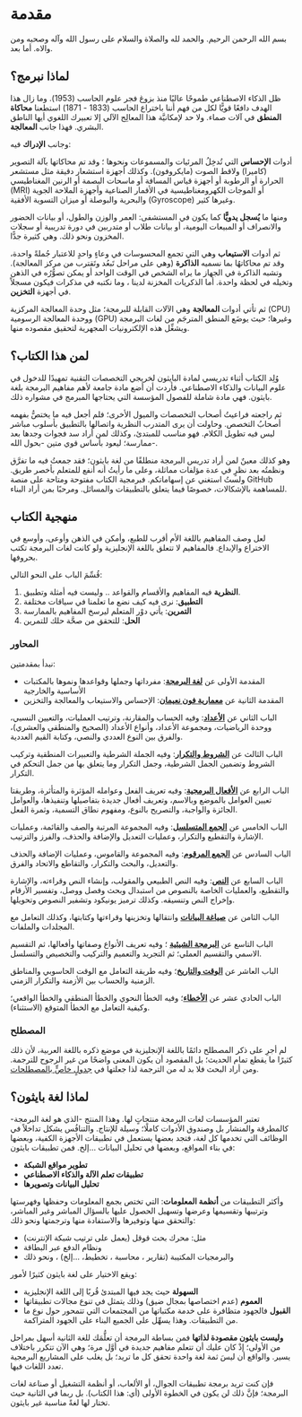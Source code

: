 # مقدمة {.unnumbered}

بسم الله الرحمن الرحيم. والحمد لله والصلاة والسلام على رسول الله وآله وصحبه ومن والاه. أما بعد.

## لماذا نبرمج؟

ظل الذكاء الاصطناعي طموحًا عاليًا منذ بزوغ فجر علوم الحاسب (1953). وما زال هذا الهدف دافعًا قويًّا لكل من فهم أننا باختراع الحاسب (1833 - 1871) استطعنا **محاكاة المنطق** في آلات صماء. ولا حد لإمكانيَّة هذا المعالِج الآلي إلا تعبيرك اللغوي أيها الناطق البشري. فهذا جانب **المعالجة**.

وجانب **الإدراك** فيه:

أدوات **الإحساس** التي تُدخِلُ المرئيات والمسموعات ونحوها ؛ وقد تم محاكاتها بآلة التصوير (كاميرا) ولاقط الصوت (مايكروفون). وكذلك أجهزة استشعار دقيقة مثل مستشعر الحرارة أو الرطوبة أو أجهزة قياس المسافة أو ماسحات البصمة أو الرنين المغناطيسي (MRI) أو الموجات الكهرومغناطيسية في الأقمار الصناعية وأجهزة الملاحة الجوية والبحرية والبوصلة أو ميزان التسوية الأفقية (Gyroscope) وغيرها كثير.

ومنها ما **يُسجل يدويًّا** كما يكون في المستشفى: العمر والوزن والطول، أو بيانات الحضور والانصراف أو المبيعات اليومية، أو بيانات طلاب أو متدربين في دورة تدريبية أو سجلات المخزون ونحو ذلك. وهي كثيرة جدًّا.

ثم أدوات **الاستيعاب** وهي التي تجمع المحسوسات في وعاءٍ واحدٍ للاعتبار جُملةً واحدة، وقد تم محاكاتهُا بما نسميه **الذاكرة** (وهي على مراحل تَبعُد وتَقترب من مركز المعالجة). وتشبه الذاكرة في الجهاز ما يراه الشخص في الوقت الواحد أو يمكن تصوُّرُه في الذهن وتخيله في لحظة واحدة. أما الذكريات المخزنة لدينا ، وما نكتبه في مذكرات فيكون مسجلاً في أجهزة **التخزين**.

ثم تأتي أدوات **المعالجة** وهي الآلات القابلة للبرمجة؛ مثل وحدة المعالجة المركزية (CPU) ووحدة المعالجة الرسومية (GPU) وغيرها؛ حيث يوضَع المنطق المترجَم من لغات البرمجة ويشغِّل هذه الإلكترونيات المجهرية لتحقيق مقصوده منها.

## لمن هذا الكتاب؟

وُلِد الكتاب أثناء تدريسي لمادة البايثون لخريجي التخصصات التقنية تمهيدًا للدخول في علوم البيانات والذكاء الاصطناعي. فأردت أن أضع مادة جامعة لأهم مفاهيم البرمجة بلغة بايثون. فهي مادة شاملة للفصول المؤسسة التي يحتاجها المبرمج في مشواره ذلك.

ثم راجعته فراعيتُ أصحاب التخصصات والميول الأخرى؛ فلم أجعل فيه ما يختصُّ بفهمه أصحابُ التخصص. وحاولت أن يرى المتدرب النظرية واتصالها بالتطبيق بأسلوب مباشر ليس فيه تطويل الكلام. فهو مناسب للمبتدئ، وكذلك لمن أراد سد فجوات وجدها بعد ممارسة؛ ليعود بأساس قوي متين -بحول الله-.

وهو كذلك معينٌ لمن أراد تدريس البرمجة منطلقًا من لغة بايثون؛ فقد جمعتُ فيه ما تفرَّق ونظمتُه بعد نظرٍ في عدة مؤلفات مماثلة، وعلى ما رأيتُ أنه أنفع للمتعلم بأخصر طريق. ولستُ استغني عن إسهاماتكم. فبرمجية الكتاب مفتوحة ومتاحة على منصة GitHub للمساهمة بالإشكالات، خصوصًا فيما يتعلق بالتطبيقات والمسائل. ومرحبًا بمن أراد البناء.

## منهجية الكتاب

لعل وصف المفاهيم باللغة الأم أقرب للطبع، وأمكن في الذهن وأوعى، وأوسع في الاختراع والإبداع. فالمفاهيم لا تتعلق باللغة الإنجليزية ولو كانت لغات البرمجة  تكتب بحروفها.

قُسِّمَ الباب على النحو التالي:

1. **النظرية** فيه المفاهيم والأقسام والقواعد .. وليست فيه أمثلة وتطبيق.
2. **التطبيق**: نرى فيه كيف نضع ما تعلمنا في سياقات مختلفة
3. **التمرين**: يأتي دوْر المتعلم ليرسخ المفاهيم بالممارسة
4. **الحل**: للتحقق من صحَّة حلك للتمرين

### المحاور

نبدأ بمقدمتين:

- المقدمة الأولى عن [**لغة البرمجة**](./chapters/01_intro/a1_intro.qmd): مفرداتها وجملها وقواعدها ونموها بالمكتبات الأساسية والخارجية
- المقدمة الثانية عن [**معمارية فون نعيمان**](./chapters/01_intro/a2_intro.qmd): الإحساس والاستيعاب والمعالجة والتخزين

الباب الثاني عن [**الأعداد**](./chapters/02_numbers/a_numbers): وفيه الحساب والمقارنة، وترتيب العمليات، والتعيين النسبي، ووحدة الرياضيات، ومجموعة الأعداد، وأنواع الأعداد (الصحيح والمنطقي والعشري)، والفرق بين النوع العددي والنصي، وكتابة القيم العددية.

الباب الثالث عن [**الشروط والتكرار**](./chapters/03_control_flow/a_control_flow.qmd): وفيه الجملة الشرطية والتعبيرات المنطقية وتركيب الشروط وتضمين الجمل الشرطية، وجمل التكرار وما يتعلق بها من جمل التحكم في التكرار.

الباب الرابع عن [**الأفعال البرمجية**](./chapters/04_functions/a_functions.qmd): وفيه تعريف الفعل وعوامله المؤثرة والمتأثرة، وطريقتا تعيين العوامل بالموضع وبالاسم، وتعريف أفعال جديدة بتفاصيلها وتنفيذها، والعوامل الجائزة والواجبة، والتصريح بالنوع، ومفهوم نطاق التسمية، وثمرة الفعل.

الباب الخامس عن [**الجمع المتسلسل**](./chapters/05_sequences/a_sequences.qmd): وفيه المجموعة المرتبة والصف والقائمة، وعمليات الإشارة والتقطيع والتكرار، وعمليات التعديل والإضافة والحذف، والفرز والترتيب.

الباب السادس عن [**الجمع المرقوم**](./chapters/06_mapping/a_mapping.qmd): وفيه المجموعة والقاموس، وعمليات الإضافة والحذف والتعديل، والبحث والتكرار، والتقاطع والاتحاد والفرق.

الباب السابع عن [**النص**](./chapters/07_strings/a1_strings.qmd): وفيه النص الطبيعي والمقولب، وإنشاء النص وقراءته، والإشارة والتقطيع، والعمليات الخاصة بالنصوص من استبدال وبحث وفصل ووصل، وتفسير الأرقام وإخراج النص وتنسيقه. وكذلك ترميز يونيكود وتشفير النصوص وتحويلها.

الباب الثامن عن [**صياغة البيانات**](./chapters/08_files_and_directories/a1_serialization.qmd) وانتقالها وتخزينها وقراءتها وكتابتها، وكذلك التعامل مع المجلدات والملفات.

الباب التاسع عن [**البرمجة الشيئية**](./chapters/09_oop/a1_classes.qmd) ؛ وفيه تعريف الأنواع وصفاتها وأفعالها، ثم التقسيم الاسمي والتقسيم العملي؛ ثم التجريد والتعميم والتركيب والتخصيص والتسلسل.

الباب العاشر عن [**الوقت والتاريخ**](./chapters/10_time//a_time.qmd)؛ وفيه  طريقة التعامل مع الوقت الحاسوبي والمناطق الزمنية والحساب بين الأزمنة والتكرار الزمني.

الباب الحادي عشر عن [**الأخطاء**](./chapters/11_errors/a1_errors.qmd)؛ وفيه الخطأ النحوي والخطأ المنطقي والخطأ الواقعي؛ وكيفية التعامل مع الخطأ المتوقع (الاستثناء).

### المصطلح

لم أجرِ على ذكر المصطلح دائمًا باللغة الإنجليزية في موضع ذكره باللغة العربية، لأن ذلك كثيرًا ما يقطع تمام الحديث؛ بل المقصود أن يكون المعنى واضحًا من غير الرجوح للترجمة. ومن أراد البحث فلا بد له من الترجمة لذا جعلتها في [جدولٍ خاصٍّ بالمصطلحات](./glossary.qmd).

## لماذا لغة بايثون؟

تعتبر المؤسسات لغات البرمجة منتجاتٍ لها. وهذا المنتج -الذي هو لغة البرمجة- كالمطرقة والمنشار بل وصندوق الأدوات كاملًا؛ وسيلة للإنتاج. والتنافُس يشكل تداخلاً في الوظائف التي تخدمها كل لغة، فتجد بعضها يستعمل في تطبيقات الأجهزة الكفية، وبعضها في بناء المواقع، وبعضها في تحليل البيانات ...إلخ. فمن تطبيقات بايثون: 

- **تطوير مواقع الشبكة**
- **تطبيقات تعلم الآلة والذكاء الاصطناعي**
- **تحليل البيانات وتصويرها**

وأكثر التطبيقات من **أنظمة المعلومات**: التي تختص بجمع المعلومات وحفظها وفهرستها وترتيبها وتقسيمها وعرضها وتسهيل الحصول عليها بالسؤال المباشر وغير المباشر، والتحقق منها وتوفيرها والاستفادة منها وترجمتها ونحو ذلك:

- مثل: محرك بحث قوقل (يعمل على ترتيب شبكة الإنترنت)
- ونظام الدفع عبر البطاقة
- والبرمجيات المكتيبة (تقارير ، محاسبة ، تخطيط، ...إلخ) ، ونحو ذلك

ويقع الاختيار على لغة بايثون كثيرًا لأمور:

- **السهولة** حيث يجد فيها المبتدئ قُربًا إلى اللغة الإنجليزية
- **العموم** (عدم اختصاصها بمجال ضيق) وذلك يتمثل في تنوع مجالات تطبيقاتها
- **القبول** فالجهود متظافرة على خدمة مكتباتها من المجتمعات التي تتمحور حول نوع ما من التطبيقات. وهذا يسهِّل على الجميع البناء على الجهود المتراكمة.

**وليست بايثون مقصودة لذاتها** فمن بساطة البرمجة أن تعلُّمَك للغة الثانية أسهل بمراحل من الأولى؛ إذْ كان عليك أن تتعلم مفاهيم جديدة في أوَّل مرة؛ وهي الآن تتكرر باختلاف يسير. والواقع أن ليسَ ثمة لغة واحدة تحقق كل ما تريد؛ بل يغلب على المشاريع البرمجية تعدد اللغات فيها.

فإن كنت تريد برمجة تطبيقات الجوال، أو الألعاب، أو أنظمة التشغيل أو صناعة لغات البرمجة؛ فإنَّ ذلك لن يكون في الخطوة الأولى (أي: هذا الكتاب). بل ربما في الثانية حيث تختار لها لغةً مناسبة غير بايثون.
